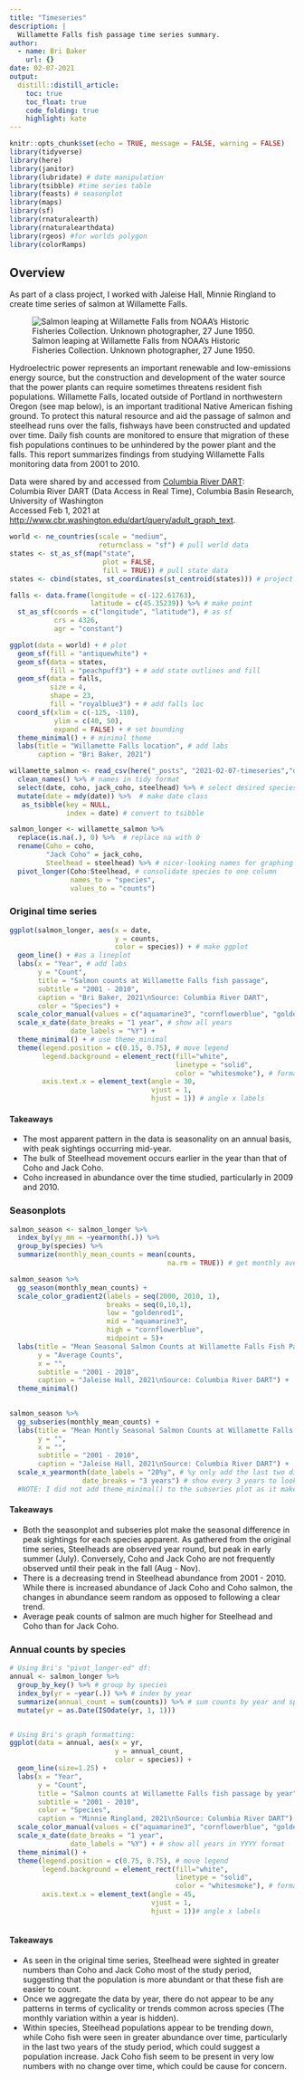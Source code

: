 ```yaml
---
title: "Timeseries"
description: |
  Willamette Falls fish passage time series summary.
author:
  - name: Bri Baker
    url: {}
date: 02-07-2021
output:
  distill::distill_article:
    toc: true
    toc_float: true
    code_folding: true
    highlight: kate
---
```


```r
knitr::opts_chunk$set(echo = TRUE, message = FALSE, warning = FALSE)
library(tidyverse)
library(here)
library(janitor)
library(lubridate) # date manipulation
library(tsibble) #time series table
library(feasts) # seasonplot
library(maps)
library(sf)
library(rnaturalearth)
library(rnaturalearthdata)
library(rgeos) #for worlds polygon 
library(colorRamps)
```

## Overview

As part of a class project, I worked with Jaleise Hall, Minnie Ringland to create time series of salmon at Willamette Falls.

![Salmon leaping at Willamette Falls from NOAA's Historic Fisheries Collection. Unknown photographer, 27 June 1950.](https://upload.wikimedia.org/wikipedia/commons/c/cb/Salmon_leaping_at_Willamette_Falls.jpg)

Hydroelectric power represents an important renewable and low-emissions energy source, but the construction and development of the water source that the power plants can require sometimes threatens resident fish populations. Willamette Falls, located outside of Portland in northwestern Oregon (see map below), is an important traditional Native American fishing ground. To protect this natural resource and aid the passage of salmon and steelhead runs over the falls, fishways have been constructed and updated over time. Daily fish counts are monitored to ensure that migration of these fish populations continues to be unhindered by the power plant and the falls. This report summarizes findings from studying Willamette Falls monitoring data from 2001 to 2010.


Data were shared by and accessed from [Columbia River DART](http://www.cbr.washington.edu/dart/overview):  
Columbia River DART (Data Access in Real Time), Columbia Basin Research, University of Washington  
Accessed Feb 1, 2021 at [http://www.cbr.washington.edu/dart/query/adult_graph_text](http://www.cbr.washington.edu/dart/query/adult_graph_text).


```r
world <- ne_countries(scale = "medium", 
                      returnclass = "sf") # pull world data
states <- st_as_sf(map("state", 
                       plot = FALSE, 
                       fill = TRUE)) # pull state data
states <- cbind(states, st_coordinates(st_centroid(states))) # project

falls <- data.frame(longitude = c(-122.61763), 
                    latitude = c(45.35239)) %>% # make point
  st_as_sf(coords = c("longitude", "latitude"), # as sf
           crs = 4326, 
           agr = "constant")

ggplot(data = world) + # plot
  geom_sf(fill = "antiquewhite") +
  geom_sf(data = states, 
          fill = "peachpuff3") + # add state outlines and fill
  geom_sf(data = falls, 
          size = 4, 
          shape = 23, 
          fill = "royalblue3") + # add falls loc
  coord_sf(xlim = c(-125, -110), 
           ylim = c(40, 50), 
           expand = FALSE) + # set bounding
  theme_minimal() + # minimal theme
  labs(title = "Willamette Falls location", # add labs
       caption = "Bri Baker, 2021")

```


```r

willamette_salmon <- read_csv(here("_posts", "2021-02-07-timeseries","data", "willamette_fish_passage.csv")) %>%  # read in data
  clean_names() %>% # names in tidy format
  select(date, coho, jack_coho, steelhead) %>% # select desired species
  mutate(date = mdy(date)) %>%  # make date class
   as_tsibble(key = NULL, 
              index = date) # convert to tsibble

salmon_longer <- willamette_salmon %>%  
  replace(is.na(.), 0) %>%  # replace na with 0
  rename(Coho = coho,
         "Jack Coho" = jack_coho,
         Steelhead = steelhead) %>% # nicer-looking names for graphing
  pivot_longer(Coho:Steelhead, # consolidate species to one column
               names_to = "species",
               values_to = "counts")

```

### Original time series

```r

ggplot(salmon_longer, aes(x = date,
                          y = counts, 
                          color = species)) + # make ggplot
  geom_line() + #as a lineplot
  labs(x = "Year", # add labs
       y = "Count",
       title = "Salmon counts at Willamette Falls fish passage",
       subtitle = "2001 - 2010",
       caption = "Bri Baker, 2021\nSource: Columbia River DART",
       color = "Species") +
  scale_color_manual(values = c("aquamarine3", "cornflowerblue", "goldenrod1")) + # change colors
  scale_x_date(date_breaks = "1 year", # show all years
               date_labels = "%Y") +
  theme_minimal() + # use theme_minimal
  theme(legend.position = c(0.15, 0.75), # move legend
        legend.background = element_rect(fill="white", 
                                         linetype = "solid",
                                         color = "whitesmoke"), # format legend
        axis.text.x = element_text(angle = 30,
                                   vjust = 1, 
                                   hjust = 1)) # angle x labels

```


#### Takeaways

* The most apparent pattern in the data is seasonality on an annual basis, with peak sightings occurring mid-year.
* The bulk of Steelhead movement occurs earlier in the year than that of Coho and Jack Coho.
* Coho increased in abundance over the time studied, particularly in 2009 and 2010.


### Seasonplots 

```r
salmon_season <- salmon_longer %>% 
  index_by(yy_mm = ~yearmonth(.)) %>% 
  group_by(species) %>% 
  summarize(monthly_mean_counts = mean(counts, 
                                       na.rm = TRUE)) # get monthly averages by species

salmon_season %>% 
  gg_season(monthly_mean_counts) +
  scale_color_gradient2(labels = seq(2000, 2010, 1),
                        breaks = seq(0,10,1),
                        low = "goldenrod1", 
                        mid = "aquamarine3", 
                        high = "cornflowerblue",
                        midpoint = 5)+
  labs(title = "Mean Seasonal Salmon Counts at Willamette Falls Fish Passage",
       y = "Average Counts",
       x = "",
       subtitle = "2001 - 2010",
       caption = "Jaleise Hall, 2021\nSource: Columbia River DART") +
  theme_minimal()
  

```


```r
salmon_season %>% 
  gg_subseries(monthly_mean_counts) +
  labs(title = "Mean Montly Seasonal Salmon Counts at Willamette Falls Fish \nPassage",
       y = "",
       x = "",
       subtitle = "2001 - 2010",
       caption = "Jaleise Hall, 2021\nSource: Columbia River DART") +
  scale_x_yearmonth(date_labels = "20%y", # %y only add the last two digits of the year. 
                  date_breaks = "3 years") # show every 3 years to look cleaner
  #NOTE: I did not add theme_minimal() to the subseries plot as it makes the plot look a bit messy in my opinion

```


#### Takeaways

* Both the seasonplot and subseries plot make the seasonal difference in peak sightings for each species apparent. As gathered from the original time series, Steelheads are observed year round, but peak in early summer (July). Conversely, Coho and Jack Coho are not frequently observed until their peak in the fall (Aug - Nov).
* There is a decreasing trend in Steelhead abundance from 2001 - 2010. While there is increased abundance of Jack Coho and Coho salmon, the changes in abundance seem random as opposed to following a clear trend.
* Average peak counts of salmon are much higher for Steelhead and Coho than for Jack Coho.


### Annual counts by species

```r

# Using Bri's "pivot_longer-ed" df:
annual <- salmon_longer %>%
  group_by_key() %>% # group by species
  index_by(yr = ~year(.)) %>% # index by year
  summarize(annual_count = sum(counts)) %>% # sum counts by year and species
  mutate(yr = as.Date(ISOdate(yr, 1, 1)))


# Using Bri's graph formatting:
ggplot(data = annual, aes(x = yr, 
                          y = annual_count, 
                          color = species)) +
  geom_line(size=1.25) +
  labs(x = "Year",
       y = "Count",
       title = "Salmon counts at Willamette Falls fish passage by year",
       subtitle = "2001 - 2010",
       color = "Species",
       caption = "Minnie Ringland, 2021\nSource: Columbia River DART") +
  scale_color_manual(values = c("aquamarine3", "cornflowerblue", "goldenrod1")) + # change colors
  scale_x_date(date_breaks = "1 year", 
               date_labels = "%Y") + # show all years in YYYY format
  theme_minimal() +
  theme(legend.position = c(0.75, 0.75), # move legend
        legend.background = element_rect(fill="white", 
                                         linetype = "solid", 
                                         color = "whitesmoke"), # format legend
        axis.text.x = element_text(angle = 45, 
                                   vjust = 1, 
                                   hjust = 1))# angle x labels
  
```


#### Takeaways

* As seen in the original time series, Steelhead were sighted in greater numbers than Coho and Jack Coho most of the study period, suggesting that the population is more abundant or that these fish are easier to count. 
* Once we aggregate the data by year, there do not appear to be any patterns in terms of cyclicality or trends common across species (The monthly variation within a year is hidden).
* Within species, Steelhead populations appear to be trending down, while Coho fish were seen in greater abundance over time, particularly in the last two years of the study period, which could suggest a population increase. Jack Coho fish seem to be present in very low numbers with no change over time, which could be cause for concern.
